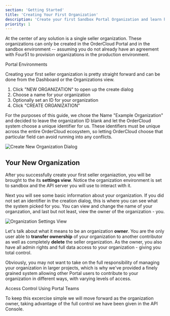 ```yaml
---
section: 'Getting Started'
title: 'Creating Your First Organization'
description: 'Create your first Sandbox Portal Organization and learn how to control data access and user permissions.'
priority: 1
---
```


At the center of any solution is a single seller organization. These organizations can only be created in the OrderCloud Portal and in the sandbox environment -- assuming you do not already have an agreement with Four51 to provision organizations in the production environment. 

<ContentLink subtitle="Further Reading" to="/blog/introducing-portal-environments">Portal Environments</ContentLink>

Creating your first seller organization is pretty straight forward and can be done from the Dashboard or the Organizations view.

1. Click "NEW ORGANIZATION" to open up the create dialog
2. Choose a name for your organization
3. Optionally set an ID for your organization
4. Click "CREATE ORGANIZATION"

For the purposes of this guide, we chose the Name "Example Organization" and decided to leave the organization ID blank and let the OrderCloud system choose a unique identifier for us. These identifiers must be unique across the entire OrderCloud ecosystem, so letting OrderCloud choose that particular field can avoid running into any conflicts.

![Create New Organization Dialog](/images/learn/getting-started/organization-1.jpg)

## Your New Organization
After you successfully create your first seller organiaztion, you will be brought to the its **settings view**. Notice the organization environment is set to sandbox and the API server you will use to interact with it.

Next you will see some basic information about your organization. If you did not set an identifier in the creation dialog, this is where you can see what the system picked for you. You can view and change the name of your organzation, and last but not least, view the owner of the organization - you.

![Organization Settings View](/images/learn/getting-started/organization-2.jpg)

Let's talk about what it means to be an organization **owner**. You are the only user able to **transfer ownership** of your organization to another contributor as well as completely **delete** the seller organization. As the owner, you also have all admin rights and full data access to your organization - giving you total control.

Obviously, you may not want to take on the full responsibility of managing your organization in larger projects, which is why we've provided a finely grained system allowing other Portal users to contribute to your organization in different ways, with varying levels of access.

<ContentLink subtitle="Further Reading" to="/blog/access-control-using-portal-teams">Access Control Using Portal Teams</ContentLink>

To keep this excercise simple we will move forward as the organization owner, taking advantage of the full control we have been given in the API Console.